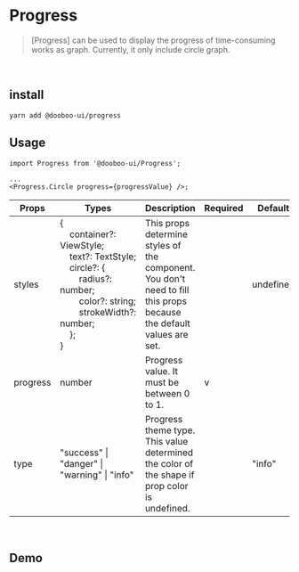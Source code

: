 
<Meta title="Components/Progress" />

# Progress

> [Progress] can be used to display the progress of time-consuming works as graph. Currently, it only include circle graph.

<br />

## install

```
yarn add @dooboo-ui/progress
```

## Usage

```tsx
import Progress from '@dooboo-ui/Progress';

...
<Progress.Circle progress={progressValue} />;
```

| Props    | Types                                                                                                                                                                                                                                                                                                                                                                                              | Description                                                                                                         | Required | Default   |
| -------- | -------------------------------------------------------------------------------------------------------------------------------------------------------------------------------------------------------------------------------------------------------------------------------------------------------------------------------------------------------------------------------------------------- | ------------------------------------------------------------------------------------------------------------------- | -------- | --------- |
| styles   | {<br/>&nbsp;&nbsp;&nbsp;&nbsp;container?: ViewStyle;<br/>&nbsp;&nbsp;&nbsp;&nbsp;text?: TextStyle;<br/>&nbsp;&nbsp;&nbsp;&nbsp;circle?: {<br/>&nbsp;&nbsp;&nbsp;&nbsp;&nbsp;&nbsp;&nbsp;&nbsp;radius?: number;<br/>&nbsp;&nbsp;&nbsp;&nbsp;&nbsp;&nbsp;&nbsp;&nbsp;color?: string;<br/>&nbsp;&nbsp;&nbsp;&nbsp;&nbsp;&nbsp;&nbsp;&nbsp;strokeWidth?: number;<br/>&nbsp;&nbsp;&nbsp;&nbsp;};<br/> } | This props determine styles of the component. You don't need to fill this props because the default values are set. |          | undefined |
| progress | number                                                                                                                                                                                                                                                                                                                                                                                             | Progress value. It must be between 0 to 1.                                                                          | v        |           |
| type     | "success" &#124; "danger" &#124; "warning" &#124; "info"                                                                                                                                                                                                                                                                                                                                           | Progress theme type. This value determined the color of the shape if prop color is undefined.                       |          | "info"    |

<br />

## Demo

<Basic />
